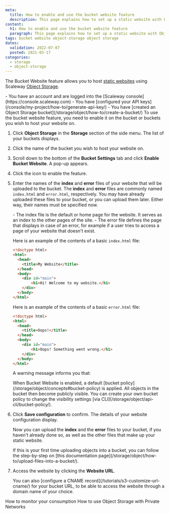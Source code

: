 ```yaml
---
meta:
  title: How to enable and use the bucket website feature
  description: This page explains how to set up a static website with Object Storage via the Scaleway Console.
content:
  h1: How to enable and use the bucket website feature
  paragraph: This page explains how to set up a static website with Object Storage via the Scaleway Console.
tags: bucket website object-storage object storage
dates:
  validation: 2022-07-07
  posted: 2021-03-17
categories:
  - storage
  - object-storage
---
```


The Bucket Website feature allows you to host [static websites](https://en.wikipedia.org/wiki/Static_web_page) using Scaleway [Object Storage](https://www.scaleway.com/en/object-storage/). 

<Macro id="iam-requirements" />
 
<Message type="requirement">
  - You have an account and are logged into the [Scaleway console](https://console.scaleway.com)  
  - You have [configured your API keys](/console/my-project/how-to/generate-api-key/)
  - You have [created an Object Storage bucket](/storage/object/how-to/create-a-bucket/)
</Message>

<Message type="important">
  To use the bucket website feature, you need to enable it on the bucket or buckets you wish to host your website on.
</Message> 

1. Click **Object Storage** in the **Storage** section of the side menu. The list of your buckets displays.
2. Click the name of the bucket you wish to host your website on.
    <Lightbox src="scaleway-object-storage-dashboard.webp" alt="" />
3. Scroll down to the bottom of the **Bucket Settings** tab and click **Enable Bucket Website**. A pop-up appears.
    <Lightbox src="scaleway-enable-bucket-website.webp" alt="" />
4. Click the <Icon name="toggle" /> icon to enable the feature.
5. Enter the names of the **index** and **error** files of your website that will be uploaded to the bucket. 
    <Lightbox src="scaleway-website-settings.webp" alt="" />
    The **index** and **error** files are commonly named `index.html` and `error.html`, respectively. You may have already uploaded these files to your bucket, or you can upload them later. Either way, their names must be specified now.

    <Message type="tip">
      - The index file is the default or home page for the website. It serves as an index to the other pages of the site.
      - The error file defines the page that displays in case of an error, for example if a user tries to access a page of your website that doesn't exist. 
    
    Here is an example of the contents of a basic `index.html` file:

      ```html
      <!doctype html>
      <html>
        <head>
          <title>My Website</title>
        </head>
        <body>
          <div id="main">
              <h1>Hi! Welcome to my website.</h1>
          </div>
        </body>
      </html>
      ```

    Here is an example of the contents of a basic `error.html` file:

      ```html
      <!doctype html>
      <html>
        <head>
          <title>Oops!</title>
        </head>
        <body>
          <div id="main">
              <h1>Oops! Something went wrong.</h1>
          </div>
        </body>
      </html>
      ```

    </Message>

    A warning message informs you that: 

    <Message type="important">
      When Bucket Website is enabled, a default [bucket policy](/storage/object/concepts#bucket-policy) is applied. All objects in the bucket then become publicly visible. You can create your own bucket policy to change the visibility settings [via CLI](/storage/object/api-cli/bucket-policy/).
    </Message>
6. Click **Save configuration** to confirm. The details of your website configuration display. 

    Now you can upload the **index** and the **error** files to your bucket, if you haven't already done so, as well as the other files that make up your static website.

    <Message type="note">
      If this is your first time uploading objects into a bucket, you can follow the step-by-step on [this documentation page](/storage/object/how-to/upload-files-into-a-bucket/).
    </Message>
7. Access the website by clicking the **Website URL**.
    <Lightbox src="scaleway-update-settings.webp" alt="" />

    <Message type="note">
      You can also [configure a CNAME record](/tutorials/s3-customize-url-cname/) for your bucket URL, to be able to access the website through a domain name of your choice.
    </Message>

<Navigation title="See Also">
  <PreviousButton to="/storage/object/how-to/monitor-consumption/">How to monitor your consumption</PreviousButton>
  <NextButton to="/storage/object/how-to/use-obj-stor-with-private-networks/">How to use Object Storage with Private Networks</NextButton>
</Navigation>
